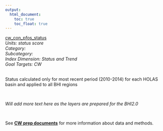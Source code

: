 ```yaml
---
output:
  html_document:
    toc: true
    toc_float: true
---
```


[cw_con_pfos_status](https://github.com/OHI-Science/bhi/blob/master/baltic/layers/cw_con_pfos_status_bhi2015.csv)\
*Units: status score*\
*Category:*\
*Subcategory:*\
*Index Dimension: Status and Trend*\
*Goal Targets: CW*\
<br>

Status calculated only for most recent period (2010-2014) for each HOLAS basin and applied to all BHI regions

<br>

*Will add more text here as the layers are prepared for the BHI2.0*

<br>

See [**CW prep documents**](https://github.com/OHI-Science/bhi-1.0-archive/blob/draft/baltic2015/prep/CW/cw_prep.md) for more information about data and methods.

<br>

